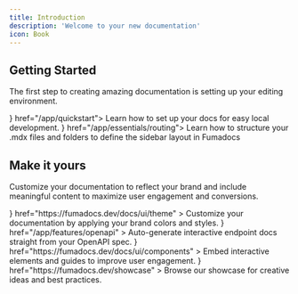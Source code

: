 ```yaml
---
title: Introduction
description: 'Welcome to your new documentation'
icon: Book
---
```


## Getting Started

The first step to creating amazing documentation is setting up your editing environment.

<Cards cols={2}>
  <Card title="Quickstart" icon={<PlayIcon />} href="/app/quickstart">
    Learn how to set up your docs for easy local development.
  </Card>
  <Card title="Routing" icon={<FilesIcon />} href="/app/essentials/routing">
    Learn how to structure your .mdx files and folders to define the sidebar
    layout in Fumadocs
  </Card>
</Cards>

## Make it yours

Customize your documentation to reflect your brand and include meaningful content to maximize user engagement and conversions.

<Cards cols={2}>
  <Card
    title="Customize Style"
    icon={<PaletteIcon />}
    href="https://fumadocs.dev/docs/ui/theme"
  >
    Customize your documentation by applying your brand colors and styles.
  </Card>
  <Card
    title="Reference APIs"
    icon={<WebhookIcon />}
    href="/app/features/openapi"
  >
    Auto-generate interactive endpoint docs straight from your OpenAPI spec.
  </Card>
  <Card
    title="Add Components"
    icon={<PuzzleIcon />}
    href="https://fumadocs.dev/docs/ui/components"
  >
    Embed interactive elements and guides to improve user engagement.
  </Card>
  <Card
    title="Get Inspiration"
    icon={<SparklesIcon />}
    href="https://fumadocs.dev/showcase"
  >
    Browse our showcase for creative ideas and best practices.
  </Card>
</Cards>
